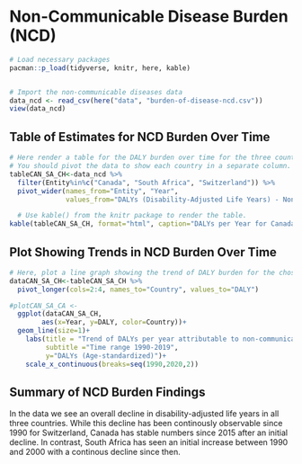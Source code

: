 # Non-Communicable Disease Burden (NCD)

```r
# Load necessary packages
pacman::p_load(tidyverse, knitr, here, kable)


# Import the non-communicable diseases data
data_ncd <- read_csv(here("data", "burden-of-disease-ncd.csv"))
view(data_ncd)
```

## Table of Estimates for NCD Burden Over Time

```r
# Here render a table for the DALY burden over time for the three countries 
# You should pivot the data to show each country in a separate column.
tableCAN_SA_CH<-data_ncd %>% 
  filter(Entity%in%c("Canada", "South Africa", "Switzerland")) %>% 
  pivot_wider(names_from="Entity", "Year",
              values_from="DALYs (Disability-Adjusted Life Years) - Non-communicable diseases - Sex: Both - Age: Age-standardized (Rate)")

  # Use kable() from the knitr package to render the table.
kable(tableCAN_SA_CH, format="html", caption="DALYs per Year for Canada, South Africa and Switzerland")
```

## Plot Showing Trends in NCD Burden Over Time 

```r
# Here, plot a line graph showing the trend of DALY burden for the chosen countries over time. You can use ggplot2 to create this plot. Each country's line should be a different color.
dataCAN_SA_CH<-tableCAN_SA_CH %>% 
  pivot_longer(cols=2:4, names_to="Country", values_to="DALY")

#plotCAN_SA_CA <- 
  ggplot(dataCAN_SA_CH,
        aes(x=Year, y=DALY, color=Country))+
  geom_line(size=1)+
    labs(title = "Trend of DALYs per year attributable to non-communicable diseases",
         subtitle ="Time range 1990-2019",
         y="DALYs (Age-standardized)")+
    scale_x_continuous(breaks=seq(1990,2020,2))

```

## Summary of NCD Burden Findings

In the data we see an overall decline in disability-adjusted life years in all three countries. While this decline has been continously observable since 1990 for Switzerland, Canada has stable numbers since 2015 after an initial decline. In contrast, South Africa has seen an initial increase between 1990 and 2000 with a continous decline since then.



